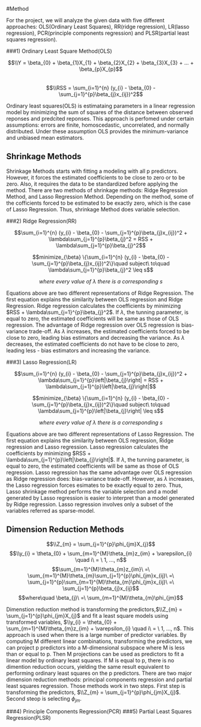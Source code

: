 #Method

  For the project, we will analyze the given data with five different approaches: OLS(Ordinary Least Squares), RR(ridge regression), LR(lasso regression), PCR(principle components regression) and PLSR(partial least squares regression).


###1) Ordinary Least Square Method(OLS)  


$$\\Y = \beta_{0} + \beta_{1}X_{1} + \beta_{2}X_{2} + \beta_{3}X_{3} + ... + \beta_{p}X_{p}$$   
$$\\RSS = \sum_{i=1}^{n} (y_{i} - \beta_{0} - \sum_{j=1}^{p}\beta_{j}x_{ij})^2$$


  Ordinary least squares(OLS) is estimataing parameters in a linear regression model by minimizing the sum of squares of the distance between observed reponses and predcited reponses. This approach is perfomed under certain assumptions: errors are finite, homoscedastic, uncorrelated, and normally distributed. Under these assumption OLS provides the minimum-variance and unbiased mean estimators. 
  
  
## Shrinkage Methods

  Shrinkage Methods starts with fitting a modeling with all p predictors. However, it forces the estimated coefficients to be close to zero or to be zero. Also, it requires the data to be standardized before applying the method. There are two methods of shrinkage methods: Ridge Regression Method, and Lasso Regression Method. Depending on the method, some of the cofficients forced to be estimated to be exactly zero, which is the case of Lasso Regression. Thus, shrinkage Method does variable selection.
  

###2) Ridge Regression(RR)

$$\sum_{i=1}^{n} (y_{i} - \beta_{0} - \sum_{j=1}^{p}\beta_{j}x_{ij})^2 + \lambda\sum_{j=1}^{p}\beta_{j}^2 = RSS + \lambda\sum_{j=1}^{p}\beta_{j}^2$$

$$minimize_{\beta} \{\sum_{i=1}^{n} (y_{i} - \beta_{0} - \sum_{j=1}^{p}\beta_{j}x_{ij})^2\}\quad subject\  to\quad \lambda\sum_{j=1}^{p}\beta_{j}^2 \leq s$$

$$where\ every\ value\ of\ \lambda\ there\ is\ a\ corresponding\ s$$
  
  
  Equations above are two different representations of Ridge Regression. The first equation explains the similarity between OLS regression and Ridge Regression. Ridge regression calculates the coefficients by minimizing $RSS + \lambda\sum_{j=1}^{p}\beta_{j}^2$. If $\lambda$, the tunning parameter, is equal to zero, the estimated coefficients will be same as those of OLS regression. 
  The advantage of Ridge regression over OLS regression is bias-variance trade-off. As $\lambda$ increases, the estimated coefficients forced to be close to zero, leading bias estimators and decreasing the variance. As $\lambda$ decreases, the estimated coefficients do not have to be close to zero, leading less - bias estimators and increasing the variance. 
  

###3) Lasso Regression(LR)

$$\sum_{i=1}^{n} (y_{i} - \beta_{0} - \sum_{j=1}^{p}\beta_{j}x_{ij})^2 + \lambda\sum_{j=1}^{p}\left|\beta_{j}\right| = RSS + \lambda\sum_{j=1}^{p}\left|\beta_{j}\right|$$

$$minimize_{\beta} \{\sum_{i=1}^{n} (y_{i} - \beta_{0} - \sum_{j=1}^{p}\beta_{j}x_{ij})^2\}\quad subject\  to\quad \lambda\sum_{j=1}^{p}\left|\beta_{j}\right| \leq s$$

$$where\ every\ value\ of\ \lambda\ there\ is\ a\ corresponding\ s$$

  Equations above are two different representations of Lasso Regression. The first equation explains the similarity between OLS regression, Ridge regression and Lasso regression. Lasso regression calculates the coefficients by minimizing $RSS + \lambda\sum_{j=1}^{p}\left|\beta_{j}\right|$. If $\lambda$, the tunning parameter, is equal to zero, the estimated coefficients will be same as those of OLS regression. 
 Lasso regression has the same advantage over OLS regression as Ridge regression does: bias-variance trade-off. However, as $\lambda$ increases, the Lasso regression forces esimates to be exactly equal to zero. Thus, Lasso shrinkage method performs the variable selection and a model generated by Lasso regression is easier to interpret than a model generated by Ridge regression. Lasso regression involves only a subset of the variables referred as sparse-model.
 
 
## Dimension Reduction Methods

$$\\Z_{m} = \sum_{j=1}^{p}\phi_{jm}X_{j}$$
$$\\y_{i} = \theta_{0} + \sum_{m=1}^{M}\theta_{m}z_{im} + \varepsilon_{i} \quad i\ = \ 1, ..., n$$
$$\sum_{m=1}^{M}\theta_{m}z_{im}\ =\ \sum_{m=1}^{M}\theta_{m}\sum_{j=1}^{p}\phi_{jm}x_{ij}\ =\ \sum_{j=1}^{p}\sum_{m=1}^{M}\theta_{m}\phi_{jm}x_{ij}\ =\ \sum_{j=1}^{p}\beta_{j}x_{ij}$$ 
$$where\quad \beta_{j}\  =\ \sum_{m=1}^{M}\theta_{m}\phi_{jm}$$

  Dimenstion reduction method is transforming the predictors,$\\Z_{m} = \sum_{j=1}^{p}\phi_{jm}X_{j}$ and fit a least square models using transformed variables, $\\y_{i} = \theta_{0} + \sum_{m=1}^{M}\theta_{m}z_{im} + \varepsilon_{i} \quad i\ = \ 1, ..., n$. This approach is used when there is a large number of predictor variables. By computing M different linear combinations, transforming the predictors, we can project p predictors into a M-dimensional subspace where M is less than or equal to p. Then M projections can be used as predictors to fit a linear model by ordinary least squares.
  If M is equal to p, there is no dimention reduction occurs, yielding the same result equivalent to performing ordinary least squares on the p predictors.
  There are two major dimension reduction methods: principal components regression and partial least squares regression. Those methods work in two steps. First step is transforming the predictors, $\\Z_{m} = \sum_{j=1}^{p}\phi_{jm}X_{j}$. Second steop is selecting $\phi_{jm}$.

###4) Principle Components Regression(PCR)
###5) Partial Least Squares Regression(PLSR)

